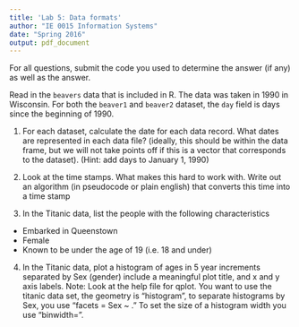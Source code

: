 ```yaml
---
title: 'Lab 5: Data formats'
author: "IE 0015 Information Systems"
date: "Spring 2016"
output: pdf_document
---
```


For all questions, submit the code you used to determine the answer (if any) as well as the answer.

Read in the `beavers` data that is included in R.  The data was taken in 1990 in Wisconsin. For both the `beaver1` and `beaver2` dataset, the `day` field is days since the beginning of 1990.

1.  For each dataset, calculate the date for each data record. What dates are represented in each data file? (ideally, this should be within the data frame, but we will not take points off if this is a vector that corresponds to the dataset). (Hint:  add days to January 1, 1990)

2.  Look at the time stamps. What makes this hard to work with. Write out an algorithm (in pseudocode or plain english) that converts this time into a time stamp

3.  In the Titanic data, list the people with the following characteristics
  -  Embarked in Queenstown
  -  Female
  -  Known to be under the age of 19 (i.e. 18 and under)
  
4.  In the Titanic data, plot a histogram of ages in 5 year increments separated by Sex (gender) include a meaningful plot title, and x and y axis labels. Note: Look at the help file for qplot. You want to use the titanic data set, the geometry is "histogram", to separate histograms by Sex, you use "facets = Sex ~ ."  To set the size of a histogram width you use "binwidth=".